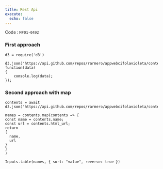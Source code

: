 ```yaml
---
title: Rest Api
execute:
  echo: false
---
```


Code : `MF01-0492`



### First approach

```ojs
d3 = require('d3')

d3.json("https://api.github.com/repos/rarmero/appwebcifolavioleta/contents", function(data)
{
    console.log(data);
});

```

### Second  approach with map

```ojs
contents = await d3.json("https://api.github.com/repos/rarmero/appwebcifolavioleta/contents")

names = contents.map(contents => {
const name = contents.name;
const url = contents.html_url;
return 
{
  name,
  url
}
}
)

Inputs.table(names, { sort: "value", reverse: true })

```


